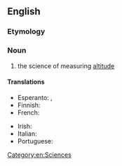 ==English==

===Etymology===
{{suffix|en|altitude|alt1=alti(tude)|metry}}

===Noun===
{{en-noun|~}}

# the science of measuring [[altitude]]

====Translations====
{{trans-top|the science of measuring altitude}}
* Esperanto: {{t|eo|altmezurado}}, {{t|eo|altometro}}
* Finnish: {{t|fi|altimetria}}
* French: {{t+|fr|altimétrie|f}}
{{trans-mid}}
* Irish: {{t|ga|airdemhéadracht|f}}
* Italian: {{t+|it|altimetria|f}}
* Portuguese: {{t|pt|altimetria|f}}
{{trans-bottom}}

[[Category:en:Sciences]]